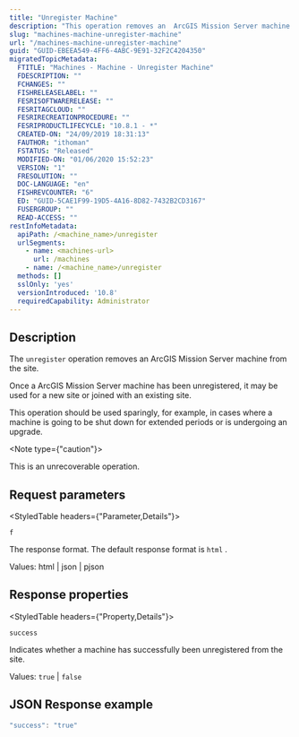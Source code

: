 ```yaml
---
title: "Unregister Machine"
description: "This operation removes an  ArcGIS Mission Server machine from the site."
slug: "machines-machine-unregister-machine"
url: "/machines-machine-unregister-machine"
guid: "GUID-EBEEA549-4FF6-4ABC-9E91-32F2C4204350"
migratedTopicMetadata:
  FTITLE: "Machines - Machine - Unregister Machine"
  FDESCRIPTION: ""
  FCHANGES: ""
  FISHRELEASELABEL: ""
  FESRISOFTWARERELEASE: ""
  FESRITAGCLOUD: ""
  FESRIRECREATIONPROCEDURE: ""
  FESRIPRODUCTLIFECYCLE: "10.8.1 - *"
  CREATED-ON: "24/09/2019 18:31:13"
  FAUTHOR: "ithoman"
  FSTATUS: "Released"
  MODIFIED-ON: "01/06/2020 15:52:23"
  VERSION: "1"
  FRESOLUTION: ""
  DOC-LANGUAGE: "en"
  FISHREVCOUNTER: "6"
  ED: "GUID-5CAE1F99-19D5-4A16-8D82-7432B2CD3167"
  FUSERGROUP: ""
  READ-ACCESS: ""
restInfoMetadata:
  apiPath: /<machine_name>/unregister
  urlSegments:
    - name: <machines-url>
      url: /machines
    - name: /<machine_name>/unregister
  methods: []
  sslOnly: 'yes'
  versionIntroduced: '10.8'
  requiredCapability: Administrator
---
```


## Description

The `unregister`  operation removes an  ArcGIS Mission Server machine from the site.

Once a  ArcGIS Mission Server machine has been unregistered, it may be used for a new site or joined with an existing site.

This operation should be used sparingly, for example, in cases where a machine is going to be shut down for extended periods or is undergoing an upgrade.

<Note type={"caution"}>

This is an unrecoverable operation.

</Note>

##  Request parameters 

<StyledTable headers={"Parameter,Details"}>

<StyledTableRow>

<StyledTableCell cellStyle="markdown">

`f` 

</StyledTableCell>

<StyledTableCell cellStyle="markdown">

The response format. The default response format is `html` .

Values: html | json | pjson

</StyledTableCell>

</StyledTableRow>

</StyledTable>

##  Response properties

<StyledTable headers={"Property,Details"}>

<StyledTableRow>

<StyledTableCell cellStyle="markdown">

`success` 

</StyledTableCell>

<StyledTableCell cellStyle="markdown">

Indicates whether a machine has successfully been unregistered from the site.

Values: `true`  \| `false` 

</StyledTableCell>

</StyledTableRow>

</StyledTable>

## JSON Response example

```javascript
"success": "true"
```

 
